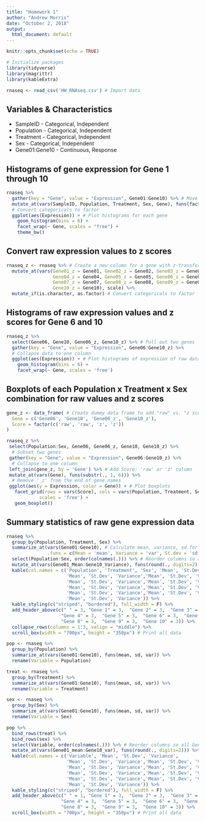 ```yaml
---
title: "Homework 1"
author: "Andrew Morris"
date: "October 2, 2018"
output:
  html_document: default
---
```


```r
knitr::opts_chunk$set(echo = TRUE)
```

```r
# Initialize packages
library(tidyverse)
library(magrittr)
library(kableExtra)
```

```r
rnaseq <- read_csv('HW_RNAseq.csv') # Import data
```

## Variables & Characteristics 

- SampleID - Categorical, Independent
- Population - Categorical, Independent
- Treatment - Categorical, Independent
- Sex - Categorical, Independent
- Gene01:Gene10 - Continuous, Response

## Histograms of gene expression for Gene 1 through 10

```r
rnaseq %>% 
  gather(key = "Gene", value = "Expression", Gene01:Gene10) %>% # Move expression to one column
  mutate_at(vars(SampleID, Population, Treatment, Sex, Gene), funs(factor)) %>% 
  # Convert categoricals to factor
  ggplot(aes(Expression)) + # Plot histograms for each gene
    geom_histogram(bins = 6) +
    facet_wrap(~ Gene, scales = "free") +
    theme_bw()
```

## Convert raw expression values to z scores

```r
rnaseq_z <- rnaseq %>% # Create a new column for a gene with z-transformed expression values
  mutate_at(vars(Gene01_z = Gene01, Gene02_z = Gene02, Gene03_z = Gene03, 
                 Gene04_z = Gene04, Gene05_z = Gene05, Gene06_z = Gene06,
                 Gene07_z = Gene07, Gene08_z = Gene08, Gene09_z = Gene09,
                 Gene10_z = Gene10), scale) %>% 
  mutate_if(is.character, as.factor) # Convert categoricals to factor
```

## Histograms of raw expression values and z scores for Gene 6 and 10

```r
rnaseq_z %>% 
  select(Gene06, Gene10, Gene06_z, Gene10_z) %>% # Pull out two genes
  gather(key = "Gene", value = "Expression", Gene06:Gene10_z) %>% 
  # Collapse data to one column
  ggplot(aes(Expression)) + # Plot histograms of expression of raw data and z scores
    geom_histogram(bins = 6) +
    facet_wrap(~ Gene, scales = 'free')
```

## Boxplots of each Population x Treatment x Sex combination for raw values and z scores

```r
gene_z <- data_frame( # Create dummy data frame to add "raw" vs. "z score" column
  Gene = c('Gene06', 'Gene10', 'Gene06_z', 'Gene10_z'),
  Score = factor(c('raw', 'raw', 'z', 'z'))
)

rnaseq_z %>%
 select(Population:Sex, Gene06, Gene06_z, Gene10, Gene10_z) %>% 
  # Subset two genes
 gather(key = "Gene", value = "Expression", Gene06:Gene10_z) %>% 
  # Collapse to one column
 left_join(gene_z, by = 'Gene') %>% # Add Score: 'raw' or 'z' column
 mutate_at(vars(Gene), funs(substr(., 1, 6))) %>% 
  # Remove '_z' from the end of gene names
 ggplot(aes(y = Expression, color = Gene)) + # Plot boxplots
   facet_grid(rows = vars(Score), cols = vars(Population, Treatment, Sex),
            scales = 'free') +
   geom_boxplot()
```

## Summary statistics of raw gene expression data

```r
rnaseq %>% 
  group_by(Population, Treatment, Sex) %>% 
  summarize_at(vars(Gene01:Gene10), # Calculate mean, variance, sd for each factor combination
               .funs = c(Mean = 'mean', Variance = 'var', St.dev = 'sd')) %>% 
  select(Population:Sex, order(colnames(.))) %>% # Reorder columns so all Gene01 info is together
  mutate_at(vars(Gene01_Mean:Gene10_Variance), funs(round(., digits=2))) %>% 
  kable(col.names = c('Population', 'Treatment', 'Sex', 'Mean', 'St.Dev', 'Variance',
                      'Mean', 'St.Dev', 'Variance','Mean', 'St.Dev', 'Variance',
                      'Mean', 'St.Dev', 'Variance','Mean', 'St.Dev', 'Variance',
                      'Mean', 'St.Dev', 'Variance','Mean', 'St.Dev', 'Variance',
                      'Mean', 'St.Dev', 'Variance','Mean', 'St.Dev', 'Variance',
                      'Mean', 'St.Dev', 'Variance')) %>%
  kable_styling(c("striped", "bordered"), full_width = F) %>%
  add_header_above(c(" " = 3, "Gene 1" = 3,  "Gene 2" = 3,  "Gene 3" = 3, 
                    "Gene 4" = 3,  "Gene 5" = 3,  "Gene 6" = 3,  "Gene 7" = 3, 
                    "Gene 8" = 3,  "Gene 9" = 3,  "Gene 10" = 3)) %>%
  collapse_rows(columns = 1:3, valign = "middle") %>% 
  scroll_box(width = "700px", height = "350px") # Print all data

```


```r
pop <- rnaseq %>% 
  group_by(Population) %>% 
  summarize_at(vars(Gene01:Gene10), funs(mean, sd, var)) %>% 
  rename(Variable = Population)

treat <- rnaseq %>% 
  group_by(Treatment) %>% 
  summarize_at(vars(Gene01:Gene10), funs(mean, sd, var)) %>% 
  rename(Variable = Treatment)

sex <- rnaseq %>% 
  group_by(Sex) %>% 
  summarize_at(vars(Gene01:Gene10), funs(mean, sd, var)) %>% 
  rename(Variable = Sex)

pop %>%
  bind_rows(treat) %>% 
  bind_rows(sex) %>% 
  select(Variable, order(colnames(.))) %>% # Reorder columns so all Gene01 info is together
  mutate_at(vars(Gene01_mean:Gene10_var), funs(round(., digits=2))) %>% 
  kable(col.names = c('Variable', 'Mean', 'St.Dev', 'Variance',
                      'Mean', 'St.Dev', 'Variance','Mean', 'St.Dev', 'Variance',
                      'Mean', 'St.Dev', 'Variance','Mean', 'St.Dev', 'Variance',
                      'Mean', 'St.Dev', 'Variance','Mean', 'St.Dev', 'Variance',
                      'Mean', 'St.Dev', 'Variance','Mean', 'St.Dev', 'Variance',
                      'Mean', 'St.Dev', 'Variance')) %>%
  kable_styling(c("striped", "bordered"), full_width = F) %>%
  add_header_above(c(" " = 1, "Gene 1" = 3,  "Gene 2" = 3,  "Gene 3" = 3, 
                    "Gene 4" = 3,  "Gene 5" = 3,  "Gene 6" = 3,  "Gene 7" = 3, 
                    "Gene 8" = 3,  "Gene 9" = 3,  "Gene 10" = 3)) %>%
  scroll_box(width = "700px", height = "350px") # Print all data

```

